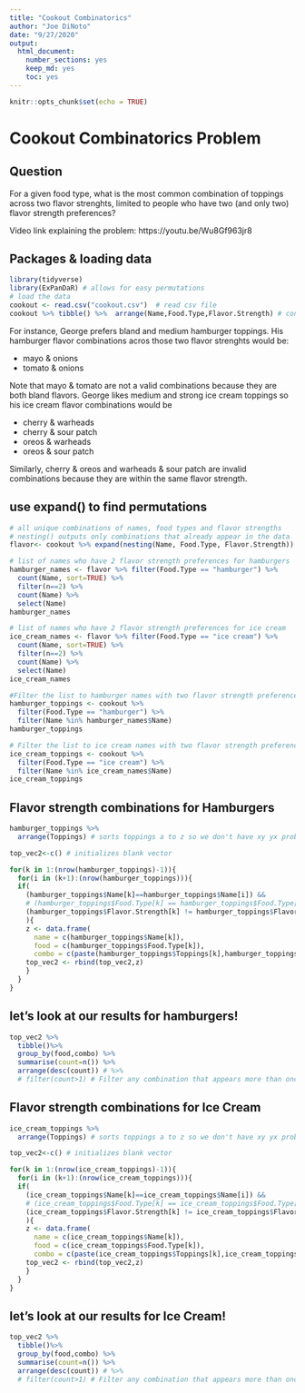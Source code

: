 ```yaml
---
title: "Cookout Combinatorics"
author: "Joe DiNoto"
date: "9/27/2020"
output: 
  html_document: 
    number_sections: yes
    keep_md: yes
    toc: yes
---
```


```r
knitr::opts_chunk$set(echo = TRUE)
```

# Cookout Combinatorics Problem

## Question 
For a given food type, what is the most common combination of toppings across two flavor strenghts, limited to people who have two (and only two) flavor strength preferences?

Video link explaining the problem:  https://youtu.be/Wu8Gf963jr8

## Packages & loading data
```r
library(tidyverse) 
library(ExPanDaR) # allows for easy permutations
# load the data
cookout <- read.csv("cookout.csv")  # read csv file
cookout %>% tibble() %>%  arrange(Name,Food.Type,Flavor.Strength) # convert to tibble
```
For instance, George prefers bland and medium hamburger toppings. His hamburger flavor combinations acros those two flavor strenghts would be:

 * mayo & onions
 * tomato & onions

Note that mayo & tomato are not a valid combinations because they are both bland flavors. George likes medium and strong ice cream toppings so his ice cream flavor combinations would be

 * cherry & warheads
 * cherry & sour patch
 * oreos & warheads
 * oreos & sour patch

Similarly, cherry & oreos and warheads & sour patch are invalid combinations because they are within the same flavor strength.

## use expand() to find permutations
```r
# all unique combinations of names, food types and flavor strengths
# nesting() outputs only combinations that already appear in the data
flavor<- cookout %>% expand(nesting(Name, Food.Type, Flavor.Strength))
```

```r
# list of names who have 2 flavor strength preferences for hamburgers
hamburger_names <- flavor %>% filter(Food.Type == "hamburger") %>%
  count(Name, sort=TRUE) %>%
  filter(n==2) %>%
  count(Name) %>%
  select(Name)
hamburger_names
```

```r
# list of names who have 2 flavor strength preferences for ice cream
ice_cream_names <- flavor %>% filter(Food.Type == "ice cream") %>%
  count(Name, sort=TRUE) %>%
  filter(n==2) %>%
  count(Name) %>%
  select(Name)
ice_cream_names
```

```r
#Filter the list to hamburger names with two flavor strength preferences
hamburger_toppings <- cookout %>% 
  filter(Food.Type == "hamburger") %>%
  filter(Name %in% hamburger_names$Name)
hamburger_toppings
```

```r
# Filter the list to ice cream names with two flavor strength preferences
ice_cream_toppings <- cookout %>%
  filter(Food.Type == "ice cream") %>%
  filter(Name %in% ice_cream_names$Name)
ice_cream_toppings
```


## Flavor strength combinations for Hamburgers

```r
hamburger_toppings %>% 
  arrange(Toppings) # sorts toppings a to z so we don't have xy yx problems when counting combinations.

top_vec2<-c() # initializes blank vector

for(k in 1:(nrow(hamburger_toppings)-1)){
  for(i in (k+1):(nrow(hamburger_toppings))){
  if(
    (hamburger_toppings$Name[k]==hamburger_toppings$Name[i]) && 
    # (hamburger_toppings$Food.Type[k] == hamburger_toppings$Food.Type[i]) && 
    (hamburger_toppings$Flavor.Strength[k] != hamburger_toppings$Flavor.Strength[i])
    ){
    z <- data.frame(
      name = c(hamburger_toppings$Name[k]),
      food = c(hamburger_toppings$Food.Type[k]),
      combo = c(paste(hamburger_toppings$Toppings[k],hamburger_toppings$Toppings[i],sep=",")))
    top_vec2 <- rbind(top_vec2,z)
    }
  }
}

```

## let's look at our results for hamburgers!

```r
top_vec2 %>% 
  tibble()%>% 
  group_by(food,combo) %>% 
  summarise(count=n()) %>%
  arrange(desc(count)) # %>%
  # filter(count>1) # Filter any combination that appears more than once
```

## Flavor strength combinations for Ice Cream

```r
ice_cream_toppings %>% 
  arrange(Toppings) # sorts toppings a to z so we don't have xy yx problems when counting combinations.

top_vec2<-c() # initializes blank vector

for(k in 1:(nrow(ice_cream_toppings)-1)){
  for(i in (k+1):(nrow(ice_cream_toppings))){
  if(
    (ice_cream_toppings$Name[k]==ice_cream_toppings$Name[i]) && 
    # (ice_cream_toppings$Food.Type[k] == ice_cream_toppings$Food.Type[i]) && 
    (ice_cream_toppings$Flavor.Strength[k] != ice_cream_toppings$Flavor.Strength[i])
    ){
    z <- data.frame(
      name = c(ice_cream_toppings$Name[k]),
      food = c(ice_cream_toppings$Food.Type[k]),
      combo = c(paste(ice_cream_toppings$Toppings[k],ice_cream_toppings$Toppings[i],sep=",")))
    top_vec2 <- rbind(top_vec2,z)
    }
  }
}
```

## let's look at our results for Ice Cream!

```r
top_vec2 %>% 
  tibble()%>% 
  group_by(food,combo) %>% 
  summarise(count=n()) %>%
  arrange(desc(count)) # %>%
  # filter(count>1) # Filter any combination that appears more than once
```
